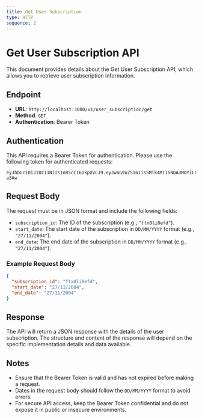 ```yaml
---
title: Get User Subscription
type: HTTP
sequence: 2
---
```


# Get User Subscription API

This document provides details about the Get User Subscription API, which allows you to retrieve user subscription information.

## Endpoint

- **URL**: `http://localhost:3000/v1/user_subscription/get`
- **Method**: `GET`
- **Authentication**: Bearer Token

## Authentication

This API requires a Bearer Token for authentication. Please use the following token for authenticated requests:

```plaintext
eyJhbGciOiJIUzI1NiIsInR5cCI6IkpXVCJ9.eyJwaG9uZSI6Iis5MTk4MTI5NDA3MDYiLCJ1aWQiOiI1Z2VhcGdhcHhzIn0.yNyKfoOQouzSNDwp_5rJ9CAEMVJo5uqueJHNpG-a3Aw
```

## Request Body

The request must be in JSON format and include the following fields:

- `subscription_id`: The ID of the subscription (e.g., `"ftx0li8efd"`).
- `start_date`: The start date of the subscription in `DD/MM/YYYY` format (e.g., `"27/11/2004"`).
- `end_date`: The end date of the subscription in `DD/MM/YYYY` format (e.g., `"27/11/2004"`).

### Example Request Body

```json
{
  "subscription_id": "ftx0li8efd",
  "start_date": "27/11/2004",
  "end_date": "27/11/2004"
}
```

## Response

The API will return a JSON response with the details of the user subscription. The structure and content of the response will depend on the specific implementation details and data available.

## Notes

- Ensure that the Bearer Token is valid and has not expired before making a request.
- Dates in the request body should follow the `DD/MM/YYYY` format to avoid errors.
- For secure API access, keep the Bearer Token confidential and do not expose it in public or insecure environments.